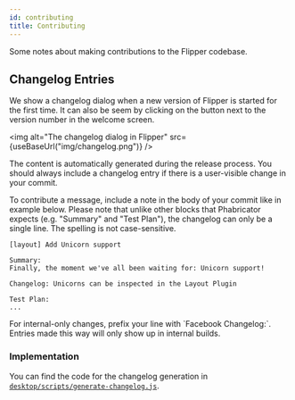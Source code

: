 ```yaml
---
id: contributing
title: Contributing
---
```


Some notes about making contributions to the Flipper codebase.

## Changelog Entries

We show a changelog dialog when a new version of Flipper is started for the first time.
It can also be seem by clicking on the button next to the version number in the welcome screen.

<img alt="The changelog dialog in Flipper" src={useBaseUrl("img/changelog.png")} />

The content is automatically generated during the release process. You should
always include a changelog entry if there is a user-visible change in your commit.

To contribute a message, include a note in the body of your commit like in example below.
Please note that unlike other blocks that Phabricator expects (e.g. "Summary" and "Test Plan"),
the changelog can only be a single line. The spelling is not case-sensitive.

```
[layout] Add Unicorn support

Summary:
Finally, the moment we've all been waiting for: Unicorn support!

Changelog: Unicorns can be inspected in the Layout Plugin

Test Plan:
...
```

<FbInternalOnly>
For internal-only changes, prefix your line with `Facebook Changelog:`.
Entries made this way will only show up in internal builds.
</FbInternalOnly>

### Implementation

You can find the code for the changelog generation in
[`desktop/scripts/generate-changelog.js`](https://github.com/facebook/flipper/blob/main/desktop/scripts/generate-changelog.js).